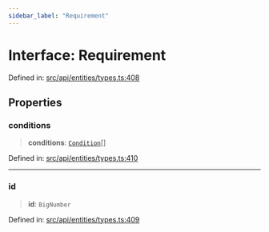 ```yaml
---
sidebar_label: "Requirement"
---
```


# Interface: Requirement

Defined in: [src/api/entities/types.ts:408](https://github.com/PolymeshAssociation/polymesh-sdk/blob/bee6a2fe7a8ce5db42a6982e793782182cde2153/src/api/entities/types.ts#L408)

## Properties

### conditions

> **conditions**: [`Condition`](../type-aliases/Condition.mdx)[]

Defined in: [src/api/entities/types.ts:410](https://github.com/PolymeshAssociation/polymesh-sdk/blob/bee6a2fe7a8ce5db42a6982e793782182cde2153/src/api/entities/types.ts#L410)

***

### id

> **id**: `BigNumber`

Defined in: [src/api/entities/types.ts:409](https://github.com/PolymeshAssociation/polymesh-sdk/blob/bee6a2fe7a8ce5db42a6982e793782182cde2153/src/api/entities/types.ts#L409)

